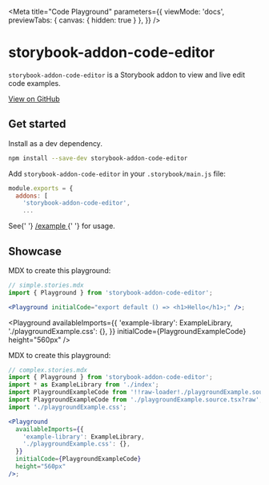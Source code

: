
<Meta
  title="Code Playground"
  parameters={{
    viewMode: 'docs',
    previewTabs: { canvas: { hidden: true } },
  }}
/>

# storybook-addon-code-editor

`storybook-addon-code-editor` is a Storybook addon to view and live edit code examples.

<p>
  <a href="https://github.com/JeremyRH/storybook-addon-code-editor" target="_blank">
    View on GitHub
  </a>
</p>

## Get started

Install as a dev dependency.

```sh
npm install --save-dev storybook-addon-code-editor
```

Add `storybook-addon-code-editor` in your `.storybook/main.js` file:

```js
module.exports = {
  addons: [
    'storybook-addon-code-editor',
    ...
```

<p>
  See{' '}
  <a
    href="https://github.com/JeremyRH/storybook-addon-code-editor/tree/main/example"
    target="_blank"
  >
    /example
  </a>{' '}
  for usage.
</p>

## Showcase

<Playground initialCode="export default () => <h1>Hello</h1>;" />

MDX to create this playground:

```jsx
// simple.stories.mdx
import { Playground } from 'storybook-addon-code-editor';

<Playground initialCode="export default () => <h1>Hello</h1>;" />;
```

<Playground
  availableImports={{
    'example-library': ExampleLibrary,
    './playgroundExample.css': {},
  }}
  initialCode={PlaygroundExampleCode}
  height="560px"
/>

MDX to create this playground:

```jsx
// complex.stories.mdx
import { Playground } from 'storybook-addon-code-editor';
import * as ExampleLibrary from './index';
import PlaygroundExampleCode from '!!raw-loader!./playgroundExample.source.tsx'; // Webpack
import PlaygroundExampleCode from './playgroundExample.source.tsx?raw'; // Vite
import './playgroundExample.css';

<Playground
  availableImports={{
    'example-library': ExampleLibrary,
    './playgroundExample.css': {},
  }}
  initialCode={PlaygroundExampleCode}
  height="560px"
/>;
```
